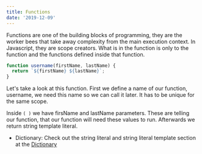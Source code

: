 ```yaml
---
title: Functions
date: '2019-12-09'
---
```


Functions are one of the building blocks of programming, they are the worker bees that take away complexity from the main execution context. In Javascript, they are scope creators. What is in the function is only to the function and the functions defined inside that function.

```js
function username(firstName, lastName) {
  return `${firstName} ${lastName}`;
}
```

Let's take a look at this function. First we define a name of our function, username, we need this name so we can call it later. It has to be unique for the same scope.

Inside `( )` we have firsName and lastName parameters. These are telling our function, that our function will need these values to run. Afterwards we return string template literal.

- Dictionary: Check out the string literal and string literal template section at the [Dictionary](/dictionary)
